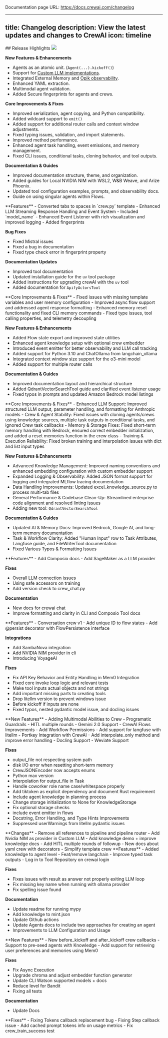 Documentation page URL: https://docs.crewai.com/changelog

---
title: Changelog
description: View the latest updates and changes to CrewAI
icon: timeline
---

<Update label="2025-04-07" description="v0.114.0">
  ## Release Highlights
  <Frame>
    <img src="/images/v01140.png" />
  </Frame>

  **New Features & Enhancements**
  - Agents as an atomic unit. (`Agent(...).kickoff()`)
  - Support for [Custom LLM implementations](https://docs.crewai.com/guides/advanced/custom-llm).
  - Integrated External Memory and [Opik observability](https://docs.crewai.com/how-to/opik-observability).
  - Enhanced YAML extraction.
  - Multimodal agent validation.
  - Added Secure fingerprints for agents and crews.

  **Core Improvements & Fixes**
  - Improved serialization, agent copying, and Python compatibility.
  - Added wildcard support to `emit()`
  - Added support for additional router calls and context window adjustments.
  - Fixed typing issues, validation, and import statements.
  - Improved method performance.
  - Enhanced agent task handling, event emissions, and memory management.
  - Fixed CLI issues, conditional tasks, cloning behavior, and tool outputs.

  **Documentation & Guides**
  - Improved documentation structure, theme, and organization.
  - Added guides for Local NVIDIA NIM with WSL2, W&B Weave, and Arize Phoenix.
  - Updated tool configuration examples, prompts, and observability docs.
  - Guide on using singular agents within Flows.
</Update>

<Update label="2025-03-17" description="v0.108.0">
  **Features**
  - Converted tabs to spaces in `crew.py` template
  - Enhanced LLM Streaming Response Handling and Event System
  - Included `model_name`
  - Enhanced Event Listener with rich visualization and improved logging
  - Added fingerprints

  **Bug Fixes**
  - Fixed Mistral issues
  - Fixed a bug in documentation
  - Fixed type check error in fingerprint property

  **Documentation Updates**
  - Improved tool documentation
  - Updated installation guide for the `uv` tool package
  - Added instructions for upgrading crewAI with the `uv` tool
  - Added documentation for `ApifyActorsTool`
</Update>

<Update label="2025-03-10" description="v0.105.0">
  **Core Improvements & Fixes**
  - Fixed issues with missing template variables and user memory configuration
  - Improved async flow support and addressed agent response formatting
  - Enhanced memory reset functionality and fixed CLI memory commands
  - Fixed type issues, tool calling properties, and telemetry decoupling

  **New Features & Enhancements**
  - Added Flow state export and improved state utilities
  - Enhanced agent knowledge setup with optional crew embedder
  - Introduced event emitter for better observability and LLM call tracking
  - Added support for Python 3.10 and ChatOllama from langchain_ollama
  - Integrated context window size support for the o3-mini model
  - Added support for multiple router calls

  **Documentation & Guides**
  - Improved documentation layout and hierarchical structure
  - Added QdrantVectorSearchTool guide and clarified event listener usage
  - Fixed typos in prompts and updated Amazon Bedrock model listings
</Update>

<Update label="2025-02-12" description="v0.102.0">
  **Core Improvements & Fixes**
  - Enhanced LLM Support: Improved structured LLM output, parameter handling, and formatting for Anthropic models
  - Crew & Agent Stability: Fixed issues with cloning agents/crews using knowledge sources, multiple task outputs in conditional tasks, and ignored Crew task callbacks
  - Memory & Storage Fixes: Fixed short-term memory handling with Bedrock, ensured correct embedder initialization, and added a reset memories function in the crew class
  - Training & Execution Reliability: Fixed broken training and interpolation issues with dict and list input types

  **New Features & Enhancements**
  - Advanced Knowledge Management: Improved naming conventions and enhanced embedding configuration with custom embedder support
  - Expanded Logging & Observability: Added JSON format support for logging and integrated MLflow tracing documentation
  - Data Handling Improvements: Updated excel_knowledge_source.py to process multi-tab files
  - General Performance & Codebase Clean-Up: Streamlined enterprise code alignment and resolved linting issues
  - Adding new tool: `QdrantVectorSearchTool`

  **Documentation & Guides**
  - Updated AI & Memory Docs: Improved Bedrock, Google AI, and long-term memory documentation
  - Task & Workflow Clarity: Added "Human Input" row to Task Attributes, Langfuse guide, and FileWriterTool documentation
  - Fixed Various Typos & Formatting Issues
</Update>

<Update label="2025-01-28" description="v0.100.0">
  **Features**
  - Add Composio docs
  - Add SageMaker as a LLM provider
  
  **Fixes**
  - Overall LLM connection issues
  - Using safe accessors on training
  - Add version check to crew_chat.py
  
  **Documentation**
  - New docs for crewai chat
  - Improve formatting and clarity in CLI and Composio Tool docs
</Update>

<Update label="2025-01-20" description="v0.98.0">
  **Features**
  - Conversation crew v1
  - Add unique ID to flow states
  - Add @persist decorator with FlowPersistence interface
  
  **Integrations**
  - Add SambaNova integration
  - Add NVIDIA NIM provider in cli
  - Introducing VoyageAI
  
  **Fixes**
  - Fix API Key Behavior and Entity Handling in Mem0 Integration
  - Fixed core invoke loop logic and relevant tests
  - Make tool inputs actual objects and not strings
  - Add important missing parts to creating tools
  - Drop litellm version to prevent windows issue
  - Before kickoff if inputs are none
  - Fixed typos, nested pydantic model issue, and docling issues
</Update>

<Update label="2025-01-04" description="v0.95.0">
  **New Features**
  - Adding Multimodal Abilities to Crew
  - Programatic Guardrails
  - HITL multiple rounds
  - Gemini 2.0 Support
  - CrewAI Flows Improvements
  - Add Workflow Permissions
  - Add support for langfuse with litellm
  - Portkey Integration with CrewAI
  - Add interpolate_only method and improve error handling
  - Docling Support
  - Weviate Support
  
  **Fixes**
  - output_file not respecting system path
  - disk I/O error when resetting short-term memory
  - CrewJSONEncoder now accepts enums
  - Python max version
  - Interpolation for output_file in Task
  - Handle coworker role name case/whitespace properly
  - Add tiktoken as explicit dependency and document Rust requirement
  - Include agent knowledge in planning process
  - Change storage initialization to None for KnowledgeStorage
  - Fix optional storage checks
  - include event emitter in flows
  - Docstring, Error Handling, and Type Hints Improvements
  - Suppressed userWarnings from litellm pydantic issues
</Update>

<Update label="2024-12-05" description="v0.86.0">
  **Changes**
  - Remove all references to pipeline and pipeline router
  - Add Nvidia NIM as provider in Custom LLM
  - Add knowledge demo + improve knowledge docs
  - Add HITL multiple rounds of followup
  - New docs about yaml crew with decorators
  - Simplify template crew
</Update>

<Update label="2024-12-04" description="v0.85.0">
  **Features**
  - Added knowledge to agent level
  - Feat/remove langchain
  - Improve typed task outputs
  - Log in to Tool Repository on crewai login
  
  **Fixes**
  - Fixes issues with result as answer not properly exiting LLM loop
  - Fix missing key name when running with ollama provider
  - Fix spelling issue found
  
  **Documentation**
  - Update readme for running mypy
  - Add knowledge to mint.json
  - Update Github actions
  - Update Agents docs to include two approaches for creating an agent
  - Improvements to LLM Configuration and Usage
</Update>

<Update label="2024-11-25" description="v0.83.0">
  **New Features**
  - New before_kickoff and after_kickoff crew callbacks
  - Support to pre-seed agents with Knowledge
  - Add support for retrieving user preferences and memories using Mem0
  
  **Fixes**
  - Fix Async Execution
  - Upgrade chroma and adjust embedder function generator
  - Update CLI Watson supported models + docs
  - Reduce level for Bandit
  - Fixing all tests
  
  **Documentation**
  - Update Docs
</Update>

<Update label="2024-11-13" description="v0.80.0">
  **Fixes**
  - Fixing Tokens callback replacement bug
  - Fixing Step callback issue
  - Add cached prompt tokens info on usage metrics
  - Fix crew_train_success test
</Update>
